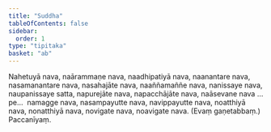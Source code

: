```yaml
---
title: "Suddha"
tableOfContents: false
sidebar:
  order: 1
type: "tipitaka"
basket: "ab"
---
```



<DynamicBreadcrumb />

<Division number="38">

<Paragraph number="2247">
Nahetuyā nava, naārammaṇe nava, naadhipatiyā nava, naanantare nava, nasamanantare nava, nasahajāte nava, naaññamaññe nava, nanissaye nava, naupanissaye satta, napurejāte nava, napacchājāte nava, naāsevane nava …pe…  namagge nava, nasampayutte nava, navippayutte nava, noatthiyā nava, nonatthiyā nava, novigate nava, noavigate nava. (Evaṃ gaṇetabbaṃ.)

</Paragraph>
</Division>

<Paragraph number="2248" type="center">
Paccanīyaṃ.
</Paragraph>